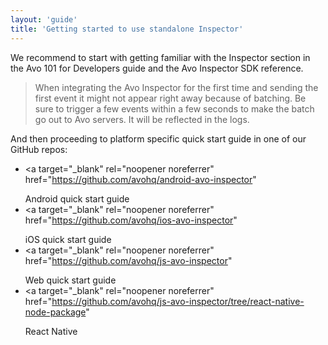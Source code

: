 ```yaml
---
layout: 'guide'
title: 'Getting started to use standalone Inspector'
---
```



We recommend to start with getting familiar with <Link passHref href="/implementation/devs-101#avo-inspector"><a>the Inspector section in the Avo 101 for Developers</a></Link> guide and <Link passHref href="/implementation/avo-inspector-sdk-reference"><a>the Avo Inspector SDK reference</a></Link>.

> When integrating the Avo Inspector for the first time and sending the first event it might not appear right away because of batching. Be sure to trigger a few events within a few seconds to make the batch go out to Avo servers. It will be reflected in the logs.

And then proceeding to platform specific quick start guide in one of our GitHub repos:

- <a
    target="_blank"
    rel="noopener noreferrer"
    href="https://github.com/avohq/android-avo-inspector"
  >
    Android quick start guide
  </a>
- <a
    target="_blank"
    rel="noopener noreferrer"
    href="https://github.com/avohq/ios-avo-inspector"
  >
    iOS quick start guide
  </a>
- <a
    target="_blank"
    rel="noopener noreferrer"
    href="https://github.com/avohq/js-avo-inspector"
  >
    Web quick start guide
  </a>
- <a
    target="_blank"
    rel="noopener noreferrer"
    href="https://github.com/avohq/js-avo-inspector/tree/react-native-node-package"
  >
    React Native
  </a>
